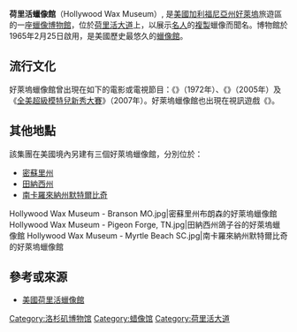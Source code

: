 {{Infobox Museum
 |name          = 好萊塢蠟像館<br>Hollywood Wax Museum
 |image         = Hollywood Wax Museum - Hollywood CA.jpg
 |imagesize     = 200
 |map_type      =
 |map_caption   = 
 |latitude      = 34.101627
 |longitude     = -118.338133
 |established   = 1965年2月6日
 |dissolved     =
 |location      = [[美國|美國]][[加州|加州]][[洛杉磯|洛杉磯]][[好萊塢|好萊塢]][[好萊塢大道|好萊塢大道]]6767號 
 |type          = [[蠟像館|蠟像館]]
 |visitors      = 
 |curator       = 
 |publictransit =
 |website       = http://www.hollywoodwaxmuseum.com/
}}
'''荷里活蠟像館'''（Hollywood Wax Museum）, 是[[美國|美國]][[加利福尼亞州|加利福尼亞州]][[好萊塢|好萊塢]]旅遊區的一座[[蠟像|蠟像]][[博物館|博物館]]，位於[[荷里活大道|荷里活大道]]上，以展示[[名人|名人]]的[[複製|複製]]蠟像而聞名。博物館於1965年2月25日啟用，是美國歷史最悠久的[[蠟像館|蠟像館]]。

== 流行文化 ==
好萊塢蠟像館曾出現在如下的電影或電視節目：《{{link-en|龍虎鐵金剛|The Mechanic (1972 film)}}》（1972年）、《{{link-en|魔咒 (2005年電影)|Cursed (2005 film)|魔咒}}》（2005年）及《[[全美超級模特兒新秀大賽|全美超級模特兒新秀大賽]]》（2007年）。好萊塢蠟像館也出現在視訊遊戲《{{link-en|午夜俱樂部：洛杉磯|Midnight Club: Los Angeles}}》。

==其他地點==
該集團在美國境內另建有三個好萊塢蠟像館，分別位於：
* [[密蘇里州|密蘇里州]]{{link-en|布朗森 (密蘇里州)|Branson, Missouri|布朗森}}
* [[田納西州|田納西州]]{{link-en|鴿子谷|Pigeon Forge, Tennessee}}
* [[南卡羅來納州|南卡羅來納州]][[默特爾比奇_(南卡羅來納州)|默特爾比奇]]
<gallery>
Hollywood Wax Museum - Branson MO.jpg|密蘇里州布朗森的好萊塢蠟像館
Hollywood Wax Museum - Pigeon Forge, TN.jpg|田納西州鴿子谷的好萊塢蠟像館
Hollywood Wax Museum - Myrtle Beach SC.jpg|南卡羅來納州默特爾比奇的好萊塢蠟像館
</gallery>

== 參考或來源 ==
*[http://www.hollywoodwaxmuseum.com/ 美國荷里活蠟像館] {{Wayback|url=http://www.hollywoodwaxmuseum.com/ |date=20160328075106 }}

[[Category:洛杉矶博物馆|Category:洛杉矶博物馆]]
[[Category:蜡像馆|Category:蜡像馆]]
[[Category:荷里活大道|Category:荷里活大道]]